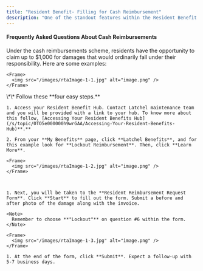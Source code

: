 ```yaml
---
title: "Resident Benefit- Filling for Cash Reimbursement"
description: "One of the standout features within the Resident Benefit Hub is the ability to file for reimbursements. We offer several types of reimbursements, and this guide is designed particularly to help residents like you understand more about cash reimbursements."
---
```


#### Frequently Asked Questions About Cash Reimbursements

<AccordionGroup>
  <Accordion title="How much cash reimbursement a resident can file?">
    Under the cash reimbursements scheme, residents have the opportunity to claim up to $1,000 for damages that would ordinarily fall under their responsibility.
  </Accordion>

  <Accordion title="What qualifies as accidental damage?">
    Here are some examples:

    <Frame>
      <img src="/images/rtaImage-1-1.jpg" alt="image.png" />
    </Frame>
  </Accordion>

  <Accordion title="How do I submit for cash reimbursements?">
    \*\* Follow these **four easy steps.**

    1. Access your Resident Benefit Hub. Contact Latchel maintenance team and you will be provided with a link to your hub. To know more about this follow, [Accessing Your Resident Benefits Hub](/s/topic/0TO5e000000h9wrGAA/Accessing-Your-Resident-Benefits-Hub)**.**

    2. From your **My Benefits** page, click **Latchel Benefits**, and for this example look for **Lockout Reimbursement**. Then, click **Learn More**.

    <Frame>
      <img src="/images/rtaImage-1-2.jpg" alt="image.png" />
    </Frame>

     

    1. Next, you will be taken to the **Resident Reimbursement Request Form**. Click **Start** to fill out the form. Submit a before and after photo of the damage along with the invoice.

    <Note>
      Remember to choose **"Lockout"** on question #6 within the form.
    </Note>

    <Frame>
      <img src="/images/rtaImage-1-3.jpg" alt="image.png" />
    </Frame>

    1. At the end of the form, click **Submit**. Expect a follow-up with 5-7 business days.
  </Accordion>
</AccordionGroup>